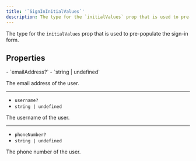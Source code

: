 ```yaml
---
title: '`SignInInitialValues`'
description: The type for the `initialValues` prop that is used to pre-populate the sign-in form.
---
```


The type for the `initialValues` prop that is used to pre-populate the sign-in form.

## Properties

<Properties>
  - `emailAddress?`
  - `string | undefined`

  The email address of the user.

  ---

  - `username?`
  - `string | undefined`

  The username of the user.

  ---

  - `phoneNumber?`
  - `string | undefined`

  The phone number of the user.
</Properties>
